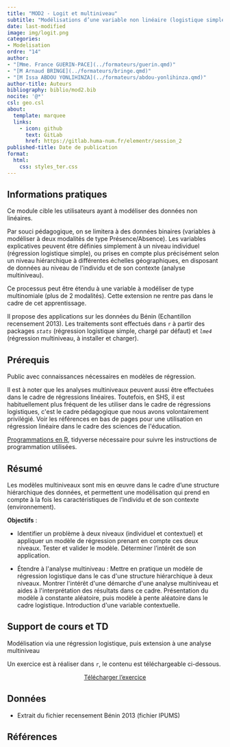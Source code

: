 ```yaml
---
title: "MOD2 - Logit et multiniveau"
subtitle: "Modélisations d’une variable non linéaire (logistique simple et extension multiniveau)"
date: last-modified
image: img/logit.png
categories: 
- Modelisation
ordre: "14" 
author: 
- "[Mme. France GUERIN-PACE](../formateurs/guerin.qmd)"
- "[M Arnaud BRINGE](../formateurs/bringe.qmd)"
- "[M Issa ABDOU YONLIHINZA](../formateurs/abdou-yonlihinza.qmd)"
author-title: Auteurs
bibliography: biblio/mod2.bib
nocite: '@*'
csl: geo.csl
about:
  template: marquee
  links:
    - icon: github
      text: GitLab
      href: https://gitlab.huma-num.fr/elementr/session_2
published-title: Date de publication 
format:
  html: 
    css: styles_ter.css
---
```


## <i class="bi bi-info-circle"></i> Informations pratiques

Ce module cible les utilisateurs ayant à modéliser des données non linéaires.

Par souci pédagogique, on se limitera à des données binaires (variables à modéliser à deux modalités de type Présence/Absence). Les variables explicatives peuvent être définies simplement à un niveau individuel (régression logistique simple), ou prises en compte plus précisément selon un niveau hiérarchique à différentes échelles géographiques, en disposant de données au niveau de l\'individu et de son contexte (analyse multiniveau).

Ce processus peut être étendu à une variable à modéliser de type multinomiale (plus de 2 modalités). Cette extension ne rentre pas dans le cadre de cet apprentissage.

Il propose des applications sur les données du Bénin (Echantillon recensement 2013). Les traitements sont effectués dans `r` à partir des packages *`stats`* (régression logistique simple, chargé par défaut) et *`lme4`* (régression multiniveau, à installer et charger).

## <i class="bi bi-ui-checks-grid"></i> Prérequis

Public avec connaissances nécessaires en modèles de régression.

Il est à noter que les analyses multiniveaux peuvent aussi être effectuées dans le cadre de régressions linéaires. Toutefois, en SHS, il est habituellement plus fréquent de les utiliser dans le cadre de régressions logistiques, c\'est le cadre pédagogique que nous avons volontairement privilégié. Voir les références en bas de pages pour une utilisation en régression linéaire dans le cadre des sciences de l\'éducation.

[Programmations en R](out1_r.qmd), tidyverse nécessaire pour suivre les instructions de programmation utilisées.

## <i class="bi bi-bookmark"></i> Résumé

Les modèles multiniveaux sont mis en œuvre dans le cadre d'une structure hiérarchique des données, et permettent une modélisation qui prend en compte à la fois les caractéristiques de l'individu et de son contexte (environnement).

**Objectifs** :

-   Identifier un problème à deux niveaux (individuel et contextuel) et appliquer un modèle de régression prenant en compte ces deux niveaux. Tester et valider le modèle. Déterminer l'intérêt de son application.

-   Étendre à l\'analyse multiniveau : Mettre en pratique un modèle de régression logistique dans le cas d\'une structure hiérarchique à deux niveaux. Montrer l\'intérêt d\'une démarche d\'une analyse multiniveau et aides à l\'interprétation des résultats dans ce cadre. Présentation du modèle à constante aléatoire, puis modèle à pente aléatoire dans le cadre logistique. Introduction d\'une variable contextuelle.

## <i class="bi bi-person-video3"></i> Support de cours et TD

Modélisation via une régression logistique, puis extension à une analyse multiniveau

Un exercice est à réaliser dans `r`, le contenu est téléchargeable ci-dessous.

<!-- <object class="slide" data="support/introR_seance2_diapo.pdf" type="application/pdf"> -->

<!-- <iframe class="slide" src="https://meghan.rbind.io/slides/neair/neair.html#/title-slide"> -->

<!-- </iframe> -->

<!-- ## <i class="bi bi-cloud-arrow-down-fill"></i> Télécharger</i> -->

<!-- </object> -->

<!-- ## <i class="bi bi-person-video3"></i> Support de TD -->

<center><a href="https://bit.ly/3Yckgjx" class="btn btn-warning" role="button" aria-disabled="true" target="_blank" rel="noopener noreferrer"><i class="bi bi-eye"></i> Télécharger l'exercice </a></center>

## <i class="bi bi-clipboard-data"></i> Données

-   Extrait du fichier recensement Bénin 2013 (fichier IPUMS)

## <i class="bi bi-file-earmark-text"></i> Références
